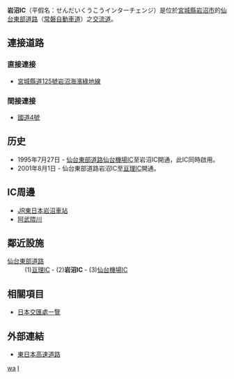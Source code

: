 {{日本公路設施
|設施名稱 = 岩沼IC
|色 = 
|圖像 =
|pxl = 
|圖像簡介 = 
|公路名稱1 = [[仙台東部道路|仙台東部道路]]
|IC編號1 = 2
|收費站編號1 = 07-029
|記號1 = [[File:Japanese_National_Route_Sign_0004.svg|20px]]岩沼
|起點1 = [[亘理IC|亘理IC]]
|距離1 = 2.2
|上一設施1 = [[亘理IC|亘理IC]]
|上一設施距離1 = 2.2
|下一設施1 = [[仙台機場IC|仙台機場IC]]
|下一設施距離1 = 3.3
|連接道路 = [[宮城縣道125號岩沼海濱綠地線|宮城縣道125號岩沼海濱綠地線]]
|啟用日期 = 1995年7月27日
|停用日期 = 
|流量 = 
|智能IC = 
|上行營業時間 = 
|上行油站 = 
|上行油站營業時間 = 
|下行營業時間 = 
|下行油站 = 
|下行油站營業時間 = 
|郵政編碼 = 989-2423
|所在地 = [[宮城縣|宮城縣]][[岩沼市|岩沼市]]押分
|坐標 = {{coord|38|6|23.92|N|140|53|23.08|E}}
|備註 = 
}}
'''岩沼IC'''（平假名：せんだいくうこうインターチェンジ）是位於[[宮城縣|宮城縣]][[岩沼市|岩沼市]]的[[仙台東部道路|仙台東部道路]]（[[常磐自動車道|常磐自動車道]]）之[[交流道|交流道]]。

== 連接道路 ==
=== 直接連接 ===
* [[宮城縣道125號岩沼海濱綠地線|宮城縣道125號岩沼海濱綠地線]]
=== 間接連接 ===
* [[國道4號_(日本)|國道4號]]

== 历史 ==
* 1995年7月27日 - [[仙台東部道路|仙台東部道路]][[仙台機場IC|仙台機場IC]]至岩沼IC開通，此IC同時啟用。
* 2001年8月1日 - 仙台東部道路岩沼IC至[[亘理IC|亘理IC]]開通。

== IC周邊 ==
*[[JR東日本|JR東日本]][[岩沼車站|岩沼車站]]
*[[阿武隈川|阿武隈川]]

== 鄰近設施 ==
; [[仙台東部道路|仙台東部道路]]
: (1)[[亘理IC|亘理IC]] - (2)'''岩沼IC''' - (3)[[仙台機場IC|仙台機場IC]]

== 相關項目 ==
* [[日本交匯處一覽|日本交匯處一覽]]

== 外部連結 ==
* [http://www.e-nexco.co.jp/ 東日本高速道路] {{Wayback|url=http://www.e-nexco.co.jp/ |date=20140203074239 }}

{{仙台東部道路}}

[[Category:日本交流道_I|wa]]
[[Category:宮城縣交流道|I]]